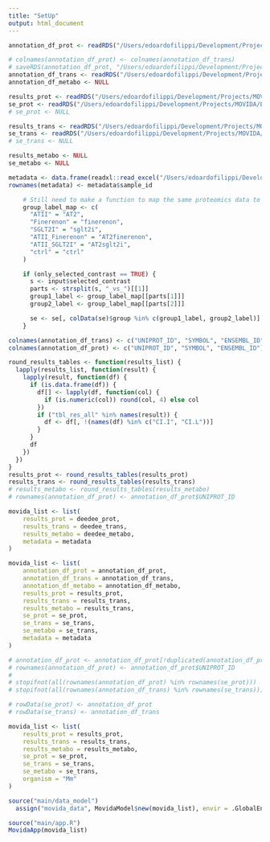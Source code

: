 ```yaml
---
title: "SetUp"
output: html_document
---
```



```r
annotation_df_prot <- readRDS("/Users/edoardofilippi/Development/Projects/MOVIDA/Example_data/Proteomics/anno_df.RDS")

# colnames(annotation_df_prot) <- colnames(annotation_df_trans)
# saveRDS(annotation_df_prot, "/Users/edoardofilippi/Development/Projects/MOVIDA/Example_data/Proteomics/anno_df.RDS")
annotation_df_trans <- readRDS("/Users/edoardofilippi/Development/Projects/MOVIDA/Example_data/Transcriptomics/anno_df.rds")
annotation_df_metabo <- NULL

results_prot <- readRDS("/Users/edoardofilippi/Development/Projects/MOVIDA/Example_data/Proteomics/results_object.rds")
se_prot <- readRDS("/Users/edoardofilippi/Development/Projects/MOVIDA/Example_data/Proteomics/se.rds")
# se_prot <- NULL

results_trans <- readRDS("/Users/edoardofilippi/Development/Projects/MOVIDA/Example_data/Transcriptomics/results_object.rds")
se_trans <- readRDS("/Users/edoardofilippi/Development/Projects/MOVIDA/Example_data/Transcriptomics/se.rds")
# se_trans <- NULL

results_metabo <- NULL
se_metabo <- NULL

metadata <- data.frame(readxl::read_excel("/Users/edoardofilippi/Development/Projects/BasicApp/Transcriptomics_limma/samplesDesign_paul_AT2full.xlsx"))
rownames(metadata) <- metadata$sample_id
```

```r
    # Still need to make a function to map the same proteomics data to tehe same transcriptmics data 
    group_label_map <- c(
      "ATII" = "AT2",
      "Finerenon" = "finerenon",
      "SGLT2I" = "sglt2i",
      "ATII_Finerenon" = "AT2finerenon",
      "ATII_SGLT2I" = "AT2sglt2i",
      "ctrl" = "ctrl"
    )

    if (only_selected_contrast == TRUE) {
      s <- input$selected_contrast
      parts <- strsplit(s, "_vs_")[[1]]
      group1_label <- group_label_map[[parts[1]]]
      group2_label <- group_label_map[[parts[2]]]

      se <- se[, colData(se)$group %in% c(group1_label, group2_label)]
    }
```

```r
colnames(annotation_df_trans) <- c("UNIPROT_ID", "SYMBOL", "ENSEMBL_ID")
colnames(annotation_df_prot) <- c("UNIPROT_ID", "SYMBOL", "ENSEMBL_ID")

round_results_tables <- function(results_list) {
  lapply(results_list, function(result) {
    lapply(result, function(df) {
      if (is.data.frame(df)) {
        df[] <- lapply(df, function(col) {
          if (is.numeric(col)) round(col, 4) else col
        })
        if ("tbl_res_all" %in% names(result)) {
          df <- df[, !(names(df) %in% c("CI.I", "CI.L"))]
        }
      }
      df
    })
  })
}
results_prot <- round_results_tables(results_prot)
results_trans <- round_results_tables(results_trans)
# results_metabo <- round_results_tables(results_metabo)
# rownames(annotation_df_prot) <- annotation_df_prot$UNIPROT_ID
```

```r
movida_list <- list(
    results_prot = deedee_prot,
    results_trans = deedee_trans,
    results_metabo = deedee_metabo,
    metadata = metadata
)
```

```r
movida_list <- list(
    annotation_df_prot = annotation_df_prot,
    annotation_df_trans = annotation_df_trans,
    annotation_df_metabo = annotation_df_metabo,
    results_prot = results_prot,
    results_trans = results_trans,
    results_metabo = results_trans,
    se_prot = se_prot,
    se_trans = se_trans,
    se_metabo = se_trans,
    metadata = metadata
)
```

```r
# annotation_df_prot <- annotation_df_prot[!duplicated(annotation_df_prot$UNIPROT_ID), ]
# rownames(annotation_df_prot) <- annotation_df_prot$UNIPROT_ID
# 
# stopifnot(all(rownames(annotation_df_prot) %in% rownames(se_prot)))
# stopifnot(all(rownames(annotation_df_trans) %in% rownames(se_trans)))

# rowData(se_prot) <- annotation_df_prot
# rowData(se_trans) <- annotation_df_trans
```

```r
movida_list <- list(
    results_prot = results_prot,
    results_trans = results_trans,
    results_metabo = results_metabo,
    se_prot = se_prot,
    se_trans = se_trans,
    se_metabo = se_trans,
    organism = "Mm"
)
```

```r
source("main/data_model")
  assign("movida_data", MovidaModel$new(movida_list), envir = .GlobalEnv)
```

```r
source("main/app.R")
MovidaApp(movida_list)
```